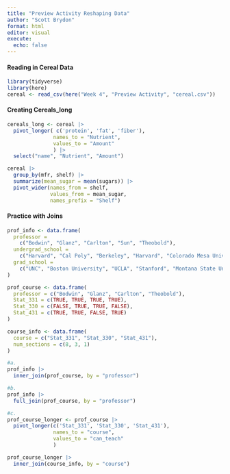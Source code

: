 ```yaml
---
title: "Preview Activity Reshaping Data"
author: "Scott Brydon"
format: html
editor: visual
execute:
  echo: false
---
```


#### Reading in Cereal Data

```r
library(tidyverse)
library(here)
cereal <- read_csv(here("Week 4", "Preview Activity", "cereal.csv"))
```

#### Creating Cereals_long

```r
cereals_long <- cereal |> 
  pivot_longer( c('protein', 'fat', 'fiber'), 
               names_to = "Nutrient", 
               values_to = "Amount"
               ) |> 
  select("name", "Nutrient", "Amount")
```

```r
cereal |> 
  group_by(mfr, shelf) |> 
  summarize(mean_sugar = mean(sugars)) |> 
  pivot_wider(names_from = shelf,
              values_from = mean_sugar,
              names_prefix = "Shelf")
```

#### Practice with Joins

```r
prof_info <- data.frame(
  professor = 
    c("Bodwin", "Glanz", "Carlton", "Sun", "Theobold"),
  undergrad_school = 
    c("Harvard", "Cal Poly", "Berkeley", "Harvard", "Colorado Mesa University"),
  grad_school = 
    c("UNC", "Boston University", "UCLA", "Stanford", "Montana State University")
)

prof_course <- data.frame(
  professor = c("Bodwin", "Glanz", "Carlton", "Theobold"),
  Stat_331 = c(TRUE, TRUE, TRUE, TRUE),
  Stat_330 = c(FALSE, TRUE, TRUE, FALSE),
  Stat_431 = c(TRUE, TRUE, FALSE, TRUE)
)

course_info <- data.frame(
  course = c("Stat_331", "Stat_330", "Stat_431"),
  num_sections = c(8, 3, 1)
)
```

```r
#a.
prof_info |> 
  inner_join(prof_course, by = "professor")
```

```r
#b. 
prof_info |> 
  full_join(prof_course, by = "professor")
```

```r
#c.
prof_course_longer <- prof_course |> 
  pivot_longer(c('Stat_331', 'Stat_330', 'Stat_431'),
               names_to = "course",
               values_to = "can_teach"
               )

prof_course_longer |> 
  inner_join(course_info, by = "course")
```
